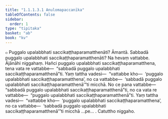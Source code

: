 ```yaml
---
title: "1.1.1.3.1 Anulomapaccanīka"
tableOfContents: false
sidebar:
  order: 1
type: "tipitaka"
basket: "ab"
book: "kv"
---
```



<DynamicBreadcrumb />

<Division number="12" book="kv">

<Paragraph number="44" book="kv">
๐ Puggalo upalabbhati saccikaṭṭhaparamatthenāti? Āmantā. Sabbadā puggalo upalabbhati saccikaṭṭhaparamatthenāti? Na hevaṃ vattabbe.
</Paragraph>

<Paragraph number="45" book="kv">
Ājānāhi niggahaṃ. Hañci puggalo upalabbhati saccikaṭṭhaparamatthena, tena vata re vattabbe—  “sabbadā puggalo upalabbhati saccikaṭṭhaparamatthenā”ti. Yaṃ tattha vadesi—  “vattabbe kho—  ‘puggalo upalabbhati saccikaṭṭhaparamatthena’, no ca vattabbe—  ‘sabbadā puggalo upalabbhati saccikaṭṭhaparamatthenā’”ti micchā.
</Paragraph>

<Paragraph number="46" book="kv">
No ce pana vattabbe—  “sabbadā puggalo upalabbhati saccikaṭṭhaparamatthenā”ti, no ca vata re vattabbe—  “puggalo upalabbhati saccikaṭṭhaparamatthenā”ti. Yaṃ tattha vadesi—  “vattabbe kho—  ‘puggalo upalabbhati saccikaṭṭhaparamatthena’, no ca vattabbe—  ‘sabbadā puggalo upalabbhati saccikaṭṭhaparamatthenā’”ti micchā …pe… .

</Paragraph>
</Division>

<Paragraph number="47" type="center" book="kv">
Catuttho niggaho.
</Paragraph>